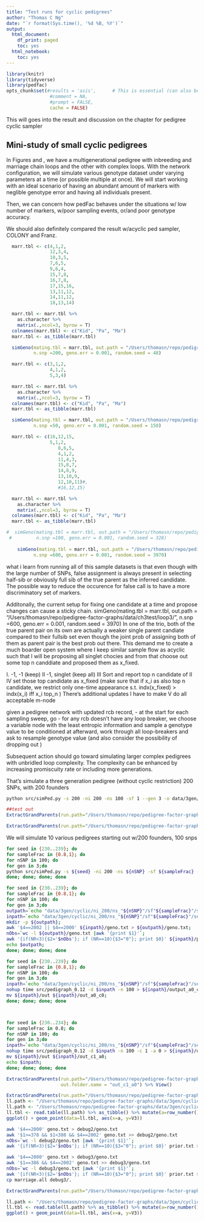 ```yaml
---
title: "Test runs for cyclic pedigrees"
author: "Thomas C Ng"
date: "`r format(Sys.time(), '%d %B, %Y')`"
output:
  html_document:
    df_print: paged
    toc: yes
  html_notebook:
    toc: yes
---
```


```r
library(knitr)
library(tidyverse)
library(pedfac)
opts_chunk$set(#results = 'asis',      # This is essential (can also be set at the chunk-level)
                #comment = NA, 
                #prompt = FALSE, 
                cache = FALSE)
```


This will goes into the result and discussion on the chapter for pedigree cyclic sampler

## Mini-study of small cyclic pedigrees 

In Figures \ref{fig:complexloop1} and \ref{fig:complexloop2}, we have a multigenerational pedigree with inbreeding and marriage chain loops and the other with complex loops. With the network configuration, we will simulate various genotype dataset under varying parameters at a time (or possible multiple at once). We will start working with an ideal scenario of having an abundant amount of markers with neglible genotype error and having all individuals present. 

Then, we can concern how pedFac behaves under the situations w/ low number of markers, w/poor sampling events, or/and poor genotype accuracy. 

We should also definitely compared the result w/acyclic ped sampler, COLONY and Franz. 

```r
  marr.tbl <- c(4,1,2,
                12,3,4,
                10,3,5,
                7,6,5,
                9,6,4,
                15,7,8,
                16,7,8,
                17,15,16,
                13,11,12,
                14,11,12,
                18,13,14)

  marr.tbl <- marr.tbl %>%
    as.character %>%
    matrix(.,ncol=3, byrow = T) 
  colnames(marr.tbl) <- c("Kid", "Pa", "Ma")
  marr.tbl <- as_tibble(marr.tbl)

  simGeno(mating.tbl = marr.tbl, out.path = "/Users/thomasn/repo/pedigree-factor-graphs/data/ch3test/loop1/",
          n.snp =200, geno.err = 0.001, random.seed = 48) 
```


```r
  marr.tbl <- c(3,1,2,
                4,1,2,
                5,3,4)

  marr.tbl <- marr.tbl %>%
    as.character %>%
    matrix(.,ncol=3, byrow = T) 
  colnames(marr.tbl) <- c("Kid", "Pa", "Ma")
  marr.tbl <- as_tibble(marr.tbl)

  simGeno(mating.tbl = marr.tbl, out.path = "/Users/thomasn/repo/pedigree-factor-graphs/data/ch3test/loop2/",
          n.snp =50, geno.err = 0.001, random.seed = 150) 
```



```r
  marr.tbl <- c(16,12,15,
                5,1,2,
                   8,6,5,
                   4,1,2,
                   11,4,3,
                   15,8,7,
                   14,8,9,
                   13,10,9,
                   12,10,11)#,
                   #16,12,15)

  marr.tbl <- marr.tbl %>%
    as.character %>%
    matrix(.,ncol=3, byrow = T) 
  colnames(marr.tbl) <- c("Kid", "Pa", "Ma")
  marr.tbl <- as_tibble(marr.tbl)

#  simGeno(mating.tbl = marr.tbl, out.path = "/Users/thomasn/repo/pedigree-factor-graphs/data/ch3test/loop3/",
 #         n.snp =100, geno.err = 0.001, random.seed = 328) 
  
    simGeno(mating.tbl = marr.tbl, out.path = "/Users/thomasn/repo/pedigree-factor-graphs/data/ch3test/loop3/",
          n.snp =600, geno.err = 0.001, random.seed = 3970) 
```

what i learn from running all of this sample datasets is that even though with the large number of SNPs, false assignment is always present in selecting half-sib or obviously full sib of the true parent as the inferred candidate. The possible way to reduce the occurence for false call is to have a more discriminatory set of markers.

Additonally, the current setup for fixing one candidate at a time and propose changes can cause a sticky chain. 
    simGeno(mating.tbl = marr.tbl, out.path = "/Users/thomasn/repo/pedigree-factor-graphs/data/ch3test/loop3/",
          n.snp =600, geno.err = 0.001, random.seed = 3970) 
In one of the trio, both of the true parent pair on its own are actually a weaker single parent candiate compared to their fullsib set even though the joint prob of assigning both of them as parent pair is the best prob out there. This demand me to create a much boarder open system where I keep similar sample flow as acyclic such that I will be proposing all singlet chocies and from that choose out some top n canddiate and proposed them as x_fixed. 


I. -1, -1 (keep)
II -1, singlet (keep all)
III Sort and report top n candidate of II
IV set those top candidate as x_fixed (make sure that if x_i as also top n candidate, we restrict only one-time appearance s.t. indx(x_fixed) > indx(x_i) iff x_i \in top_n )
There's additional updates I have to make
V do all acceptable m-node

given a pedigree network with updated rcb record, - at the start for each sampling sweep, go
- for any rcb doesn't have any loop breaker, we choose a variable node with the least entropic information and sample a genotype value to be conditioned at
afterward, work through all loop-breakers and ask to resample genotype value (and also consider the possibility of dropping out )

Subsequent action should go toward simulating larger complex pedigrees with unbridled loop complexity. The complexity can be enhanced by increasing promiscuity rate or including more generations. 

That's simulate a three generation pedigree (without cyclic restriction) 
200 SNPs, with 200 founders
```bash
python src/simPed.py -s 200 -ni 200 -ns 100 -sf 1 --gen 3 -o data/3gen/cyclic/ni_200_ns100_sf1.0_s200
```

```r
##test out
ExtractGrandParents(run.path="/Users/thomasn/repo/pedigree-factor-graphs/data/3gen/cyclic/ni_200_ns100_sf1.0_s200", max.iter= 20)

ExtractGrandParents(run.path="/Users/thomasn/repo/pedigree-factor-graphs/data/3gen/cyclic/ni_200/ns_100/sf0.8/seed231/",  max.iter= 10) %>% View()

```
We will simulate 10 various pedigrees starting out w/200 founders, 100 snps
```bash
for seed in {230..239}; do
for sampleFrac in {0.8,1}; do
for nSNP in 100; do
for gen in 3;do
python src/simPed.py -s ${seed} -ni 200 -ns ${nSNP} -sf ${sampleFrac} --gen ${gen} -o data/3gen/cyclic/ni_200/ns_${nSNP}/sf${sampleFrac}/seed${seed};
done; done; done; done

for seed in {230..239}; do
for sampleFrac in {0.8,1}; do
for nSNP in 100; do
for gen in 3;do
outpath=`echo "data/3gen/cyclic/ni_200/ns_"${nSNP}"/sf"${sampleFrac}"/seed"${seed}"/no_parent"`
inpath=`echo "data/3gen/cyclic/ni_200/ns_"${nSNP}"/sf"${sampleFrac}"/seed"${seed}""`
mkdir -p ${outpath};
awk '$4==2002 || $4==2000' ${inpath}/geno.txt > ${outpath}/geno.txt;
nObs=`wc -l ${outpath}/geno.txt |awk '{print $1}'`;
awk '{if(NR<3){$2='$nObs'}; if (NR==10){$3="0"}; print $0}' ${inpath}/prior.txt > ${outpath}/prior.txt;
echo $outpath;
done; done; done; done

for seed in {230..239}; do
for sampleFrac in {0.8,1}; do
for nSNP in 100; do
for gen in 3;do
inpath=`echo "data/3gen/cyclic/ni_200/ns_"${nSNP}"/sf"${sampleFrac}"/seed"${seed}""`
nohup time src/pedigraph_0.12 -d $inpath -n 100 > ${inpath}/output_a0_c0.tem;
mv ${inpath}/out ${inpath}/out_a0_c0; 
done; done; done; done



for seed in {230..234}; do
for sampleFrac in 0.8; do
for nSNP in 100; do
for gen in 3;do
inpath=`echo "data/3gen/cyclic/ni_200/ns_"${nSNP}"/sf"${sampleFrac}"/seed"${seed}""`
nohup time src/pedigraph_0.12 -d $inpath -n 100 -c 1 -a 0 > ${inpath}/output_c1_a0.tem;
mv ${inpath}/out ${inpath}/out_c1_a0; 
echo $inpath;
done; done; done; done
```


```r
ExtractGrandParents(run.path="/Users/thomasn/repo/pedigree-factor-graphs/data/3gen/cyclic/ni_200/ns_100/sf0.8/seed231",  max.iter= 100,
                    out.folder.name = "out_c1_a0") %>% View()

ExtractGrandParents(run.path="/Users/thomasn/repo/pedigree-factor-graphs/data/3gen/cyclic/ni_200/ns_100/sf0.8/seed232/no_parent/",  max.iter= 100) %>% View()
ll.path <- "/Users/thomasn/repo/pedigree-factor-graphs/data/3gen/cyclic/ni_200/ns_100/sf0.8/seed232/no_parent/out/ll.txt"
ll.path <- "/Users/thomasn/repo/pedigree-factor-graphs/data/3gen/cyclic/ni_200/ns_100/sf0.8/seed232/debug1/out/ll.txt"
ll.tbl <- read.table(ll.path) %>% as_tibble() %>% mutate(a=row_number())
ggplot() + geom_point(data=ll.tbl, aes(x=a, y=V3))
```

```bash
awk '$4==2000' geno.txt > debug2/geno.txt
awk '$1>=378 && $1<388 && $4==2002' geno.txt >> debug2/geno.txt
nObs=`wc -l debug2/geno.txt |awk '{print $1}'`;
awk '{if(NR<3){$2='$nObs'}; if (NR==10){$3="0"}; print $0}' prior.txt > debug2/prior.txt;

awk '$4==2000' geno.txt > debug3/geno.txt
awk '$1==386 && $4==2002' geno.txt >> debug3/geno.txt
nObs=`wc -l debug3/geno.txt |awk '{print $1}'`;
awk '{if(NR<3){$2='$nObs'}; if (NR==10){$3="0"}; print $0}' prior.txt > debug3/prior.txt;
cp marriage.all debug3/.

```
```r
ExtractGrandParents(run.path="/Users/thomasn/repo/pedigree-factor-graphs/data/3gen/cyclic/ni_200/ns_100/sf0.8/seed232/debug3/",  max.iter= 500) %>% View()

ll.path <- "/Users/thomasn/repo/pedigree-factor-graphs/data/3gen/cyclic/ni_200/ns_100/sf0.8/seed232/debug3/out/ll.txt"
ll.tbl <- read.table(ll.path) %>% as_tibble() %>% mutate(a=row_number())
ggplot() + geom_point(data=ll.tbl, aes(x=a, y=V3))
```
